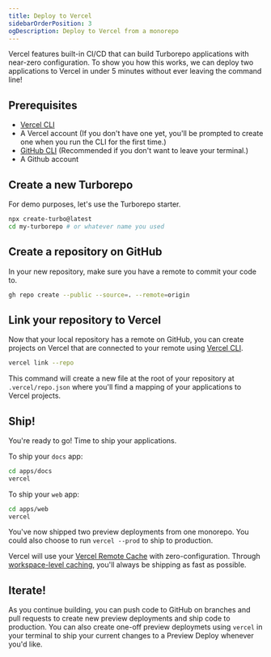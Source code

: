 ```yaml
---
title: Deploy to Vercel
sidebarOrderPosition: 3
ogDescription: Deploy to Vercel from a monorepo
---
```


Vercel features built-in CI/CD that can build Turborepo applications with near-zero configuration. To show you how this works, we can deploy two applications to Vercel in under 5 minutes without ever leaving the command line!

## Prerequisites

- [Vercel CLI](https://vercel.com/docs/cli)
- A Vercel account (If you don't have one yet, you'll be prompted to create one when you run the CLI for the first time.)
- [GitHub CLI](https://cli.github.com/) (Recommended if you don't want to leave your terminal.)
- A Github account

## Create a new Turborepo

For demo purposes, let's use the Turborepo starter.

```bash
npx create-turbo@latest
cd my-turborepo # or whatever name you used
```

## Create a repository on GitHub

In your new repository, make sure you have a remote to commit your code to.

```bash
gh repo create --public --source=. --remote=origin
```

## Link your repository to Vercel

Now that your local repository has a remote on GitHub, you can create projects on Vercel that are connected to your remote using [Vercel CLI](https://vercel.com/docs/cli).

```bash
vercel link --repo
```

This command will create a new file at the root of your repository at `.vercel/repo.json` where you'll find a mapping of your applications to Vercel projects.

## Ship!

You're ready to go! Time to ship your applications.

To ship your `docs` app:

```bash
cd apps/docs
vercel
```

To ship your `web` app:

```bash
cd apps/web
vercel
```

You've now shipped two preview deployments from one monorepo. You could also choose to run `vercel --prod` to ship to production.

Vercel will use your [Vercel Remote Cache](https://vercel.com/docs/monorepos/remote-caching) with zero-configuration. Through [workspace-level caching](/monorepos/ci-cd-caching), you'll always be shipping as fast as possible.

## Iterate!

As you continue building, you can push code to GitHub on branches and pull requests to create new preview deployments and ship code to production. You can also create one-off preview deploymets using `vercel` in your terminal to ship your current changes to a Preview Deploy whenever you'd like.
